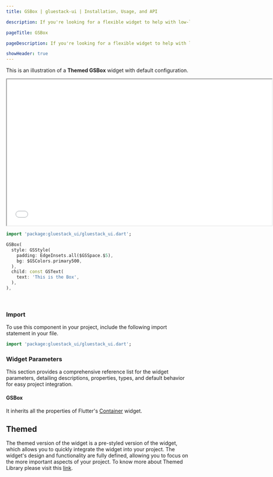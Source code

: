 ```yaml
---
title: GSBox | gluestack-ui | Installation, Usage, and API

description: If you're looking for a flexible widget to help with low-level layout needs, the GSBox widget might be just what you need. With its customizable styles and properties, it can be used to create a wide range of UI elements, from simple containers to complex layout structures.

pageTitle: GSBox

pageDescription: If you're looking for a flexible widget to help with low-level layout needs, the GSBox widget might be just what you need. With its customizable styles and properties, it can be used to create a wide range of UI elements, from simple containers to complex layout structures.

showHeader: true
---
```



<Meta title="Components/Layout/Box" />

This is an illustration of a **Themed GSBox** widget with default configuration.

<iframe
  src={env.NEXT_PUBLIC_PREVIEW + "box-preview"}
  title="Example"
  width="727"
  height="400"
></iframe>

```dart
import 'package:gluestack_ui/gluestack_ui.dart';

GSBox(
  style: GSStyle(
    padding: EdgeInsets.all($GSSpace.$5),
    bg: $GSColors.primary500,
  ),
  child: const GSText(
    text: 'This is the Box',
  ),
),

```

<br />

### Import

To use this component in your project, include the following import statement in your file.

```dart
import 'package:gluestack_ui/gluestack_ui.dart';
```

### Widget Parameters

This section provides a comprehensive reference list for the widget parameters, detailing descriptions, properties, types, and default behavior for easy project integration.

#### GSBox

It inherits all the properties of Flutter's [Container](https://api.flutter.dev/flutter/widgets/Container-class.html) widget.

## Themed

The themed version of the widget is a pre-styled version of the widget, which allows you to quickly integrate the widget into your project. The widget's design and functionality are fully defined, allowing you to focus on the more important aspects of your project. To know more about Themed Library please visit this [link](https://gluestack.io/ui/docs/core-concepts/themed-library).
